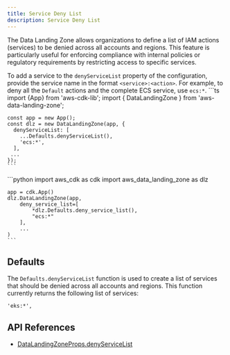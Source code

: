 ```yaml
---
title: Service Deny List
description: Service Deny List
---
```


The Data Landing Zone allows organizations to define a list of IAM actions (services) to be denied across all accounts and
regions. This feature is particularly useful for enforcing compliance with internal policies or regulatory
requirements by restricting access to specific services.


To add a service to the `denyServiceList` property of the configuration, provide the service name in the format
`<service>:<action>`. For example, to deny all the `Default` actions and the complete ECS service, use `ecs:*`.
<DualCode>
  <Fragment slot="ts">
    ```ts
    import {App} from 'aws-cdk-lib';
    import { DataLandingZone } from 'aws-data-landing-zone';

    const app = new App();
    const dlz = new DataLandingZone(app, {
      denyServiceList: [
        ...Defaults.denyServiceList(),
        'ecs:*',
      ],
     ...
    });
    ```

  </Fragment>
  <Fragment slot="python">
    ```python
    import aws_cdk as cdk
    import aws_data_landing_zone as dlz

    app = cdk.App()
    dlz.DataLandingZone(app,
        deny_service_list=[
            *dlz.Defaults.deny_service_list(),
            "ecs:*"
        ],
        ...
    )
    ```

  </Fragment>
</DualCode>

## Defaults

The `Defaults.denyServiceList` function is used to create a list of services that should be denied across all accounts
and regions. This function currently returns the following list of services:
```
'eks:*',
```

## API References
- [DataLandingZoneProps.denyServiceList](/reference/api/#aws-data-landing-zone.DataLandingZoneProps.property.denyServiceList)

